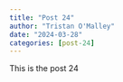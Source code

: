 ```yaml
---
title: "Post 24"
author: "Tristan O'Malley"
date: "2024-03-28"
categories: [post-24]
---
```


This is the post 24
